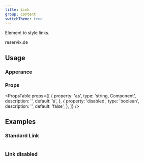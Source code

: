 ```yaml
---
title: Link
group: Content
switchTheme: true
---
```


Element to style links.

<Preview>
  <Link href="http://www.reservix.de" target="_blank">
    reservix.de
  </Link>
</Preview>

## Usage

### Apperance

<AppearanceTable component={title} />

### Props

<PropsTable
  props={[
    {
      property: 'as',
      type: 'string, Component',
      description: '',
      default: 'a',
    },
    {
      property: 'disabled',
      type: 'boolean',
      description: '',
      default: 'false',
    },
  ]}
/>

## Examples

### Standard Link

```tsx preview file=components/Link/link-standard.demo.tsx

```

### Link disabled

```tsx preview file=components/Link/link-disabled.demo.tsx

```

